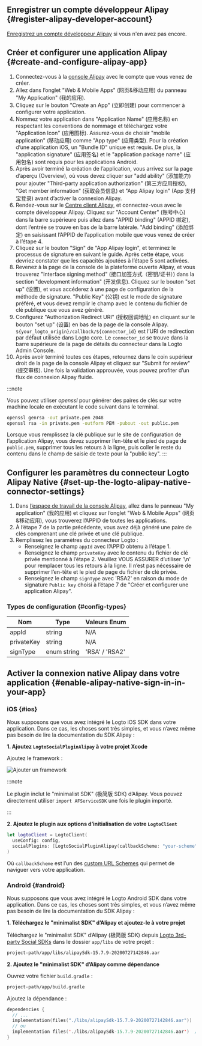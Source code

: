 ## Enregistrer un compte développeur Alipay \{#register-alipay-developer-account}

[Enregistrez un compte développeur Alipay](https://certifyweb.alipay.com/certify/reg/guide#/) si vous n'en avez pas encore.

## Créer et configurer une application Alipay \{#create-and-configure-alipay-app}

1. Connectez-vous à la [console Alipay](https://open.alipay.com/) avec le compte que vous venez de créer.
2. Allez dans l’onglet "Web & Mobile Apps" (网页&移动应用) du panneau "My Application" (我的应用).
3. Cliquez sur le bouton "Create an App" (立即创建) pour commencer à configurer votre application.
4. Nommez votre application dans "Application Name" (应用名称) en respectant les conventions de nommage et téléchargez votre "Application Icon" (应用图标). Assurez-vous de choisir "mobile application" (移动应用) comme "App type" (应用类型). Pour la création d’une application iOS, un "Bundle ID" unique est requis. De plus, la "application signature" (应用签名) et le "application package name" (应用包名) sont requis pour les applications Android.
5. Après avoir terminé la création de l’application, vous arrivez sur la page d’aperçu (Overview), où vous devez cliquer sur "add ability" (添加能力) pour ajouter "Third-party application authorization" (第三方应用授权), "Get member information" (获取会员信息) et "App Alipay login" (App 支付宝登录) avant d’activer la connexion Alipay.
6. Rendez-vous sur le [Centre client Alipay](https://b.alipay.com/index2.htm), et connectez-vous avec le compte développeur Alipay. Cliquez sur "Account Center" (账号中心) dans la barre supérieure puis allez dans "APPID binding" (APPID 绑定), dont l’entrée se trouve en bas de la barre latérale. "Add binding" (添加绑定) en saisissant l’APPID de l’application mobile que vous venez de créer à l’étape 4.
7. Cliquez sur le bouton "Sign" de "App Alipay login", et terminez le processus de signature en suivant le guide. Après cette étape, vous devriez constater que les capacités ajoutées à l’étape 5 sont activées.
8. Revenez à la page de la console de la plateforme ouverte Alipay, et vous trouverez "Interface signing method" (接口加签方式（密钥/证书）) dans la section "development information" (开发信息). Cliquez sur le bouton "set up" (设置), et vous accéderez à une page de configuration de la méthode de signature. "Public Key" (公钥) est le mode de signature préféré, et vous devez remplir le champ avec le contenu du fichier de clé publique que vous avez généré.
9. Configurez "Authorization Redirect URI" (授权回调地址) en cliquant sur le bouton "set up" (设置) en bas de la page de la console Alipay. `${your_logto_origin}/callback/${connector_id}` est l’URI de redirection par défaut utilisée dans Logto core. Le `connector_id` se trouve dans la barre supérieure de la page de détails du connecteur dans la Logto Admin Console.
10. Après avoir terminé toutes ces étapes, retournez dans le coin supérieur droit de la page de la console Alipay et cliquez sur "Submit for review" (提交审核). Une fois la validation approuvée, vous pouvez profiter d’un flux de connexion Alipay fluide.

:::note

Vous pouvez utiliser _openssl_ pour générer des paires de clés sur votre machine locale en exécutant le code suivant dans le terminal.

```bash
openssl genrsa -out private.pem 2048
openssl rsa -in private.pem -outform PEM -pubout -out public.pem
```

Lorsque vous remplissez la clé publique sur le site de configuration de l’application Alipay, vous devez supprimer l’en-tête et le pied de page de `public.pem`, supprimer tous les retours à la ligne, puis coller le reste du contenu dans le champ de saisie de texte pour la "public key".
:::

## Configurer les paramètres du connecteur Logto Alipay Native \{#set-up-the-logto-alipay-native-connector-settings}

1. Dans [l’espace de travail de la console Alipay](https://open.alipay.com/dev/workspace), allez dans le panneau "My application" (我的应用) et cliquez sur l’onglet "Web & Mobile Apps" (网页&移动应用), vous trouverez l’APPID de toutes les applications.
2. À l’étape 7 de la partie précédente, vous avez déjà généré une paire de clés comprenant une clé privée et une clé publique.
3. Remplissez les paramètres du connecteur Logto :
   - Renseignez le champ `appId` avec l’APPID obtenu à l’étape 1.
   - Renseignez le champ `privateKey` avec le contenu du fichier de clé privée mentionné à l’étape 2. Veuillez VOUS ASSURER d’utiliser '\n' pour remplacer tous les retours à la ligne. Il n’est pas nécessaire de supprimer l’en-tête et le pied de page du fichier de clé privée.
   - Renseignez le champ `signType` avec 'RSA2' en raison du mode de signature `Public key` choisi à l’étape 7 de "Créer et configurer une application Alipay".

### Types de configuration \{#config-types}

| Nom        | Type        | Valeurs Enum   |
| ---------- | ----------- | -------------- |
| appId      | string      | N/A            |
| privateKey | string      | N/A            |
| signType   | enum string | 'RSA' / 'RSA2' |

## Activer la connexion native Alipay dans votre application \{#enable-alipay-native-sign-in-in-your-app}

### iOS \{#ios}

Nous supposons que vous avez intégré le <MainSiteUrl href="/quick-starts/swift">Logto iOS SDK</MainSiteUrl> dans votre application. Dans ce cas, les choses sont très simples, et vous n’avez même pas besoin de lire la documentation du SDK Alipay :

**1. Ajoutez `LogtoSocialPluginAlipay` à votre projet Xcode**

Ajoutez le framework :

<img src="/img/assets/add-framework.png" alt="Ajouter un framework" />

:::note

Le plugin inclut le "minimalist SDK" (极简版 SDK) d’Alipay. Vous pouvez directement utiliser `import AFServiceSDK` une fois le plugin importé.

:::

**2. Ajoutez le plugin aux options d’initialisation de votre `LogtoClient`**

```swift
let logtoClient = LogtoClient(
  useConfig: config,
  socialPlugins: [LogtoSocialPluginAlipay(callbackScheme: "your-scheme")]
)
```

Où `callbackScheme` est l’un des [custom URL Schemes](https://developer.apple.com/documentation/xcode/defining-a-custom-url-scheme-for-your-app) qui permet de naviguer vers votre application.

### Android \{#android}

Nous supposons que vous avez intégré le <MainSiteUrl href="/quick-starts/android">Logto Android SDK</MainSiteUrl> dans votre application. Dans ce cas, les choses sont très simples, et vous n’avez même pas besoin de lire la documentation du SDK Alipay :

**1. Téléchargez le "minimalist SDK" d’Alipay et ajoutez-le à votre projet**

Téléchargez le "minimalist SDK" d’Alipay (极简版 SDK) depuis [Logto 3rd-party Social SDKs](https://github.com/logto-io/social-sdks/blob/master/alipay/android/alipaySdk-15.7.9-20200727142846.aar) dans le dossier `app/libs` de votre projet :

```bash
project-path/app/libs/alipaySdk-15.7.9-20200727142846.aar
```

**2. Ajoutez le "minimalist SDK" d’Alipay comme dépendance**

Ouvrez votre fichier `build.gradle` :

```bash
project-path/app/build.gradle
```

Ajoutez la dépendance :

```kotlin
dependencies {
  // ...
  implementation(files("./libs/alipaySdk-15.7.9-20200727142846.aar"))  // kotlin-script
  // ou
  implementation files('./libs/alipaySdk-15.7.9-20200727142846.aar')  // groovy-script
}
```
